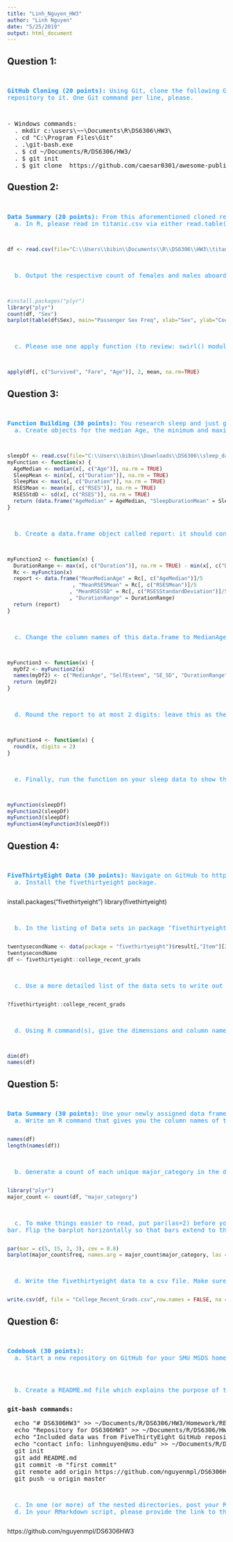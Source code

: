 ```yaml
---
title: "Linh_Nguyen_HW3"
author: "Linh Nguyen"
date: "5/25/2019"
output: html_document
---
```


## Question 1:
<pre>
<p style="color:DodgerBlue;">
<b>GitHub Cloning (20 points):</b> Using Git, clone the following GitHub repository to your local machine: https://github.com/caesar0301/awesome-public-datasets. In RMarkdown, please show the code (commented out, as it’s not R syntax) that you used to create a new directory, navigate to the appropriate directory, and clone the
repository to it. One Git command per line, please.
</p>
</pre>
<pre>
- Windows commands:
  . mkdir c:\users\~~\Documents\R\DS6306\HW3\
  . cd "C:\Program Files\Git"
  . .\git-bash.exe
  . $ cd ~/Documents/R/DS6306/HW3/
  . $ git init
  . $ git clone  https://github.com/caesar0301/awesome-public-datasets
</pre>

## Question 2:
<pre>
<p style="color:DodgerBlue;">
<b>Data Summary (20 points):</b> From this aforementioned cloned repo, please extract titanic.csv.zip. To be clear, this does not have to be done in Git or command line.
  a. In R, please read in titanic.csv via either read.table() or read.csv(), assigning it to df. This dataset follows the passengers aboard the Titanic, including their fees paid, rooms rented, and survivorship status.
</p>
</pre>
``` r
df <- read.csv(file="C:\\Users\\bibin\\Documents\\R\\DS6306\\HW3\\titanic.csv", header=TRUE, sep=",")
```
<pre>
<p style="color:DodgerBlue;">
  b. Output the respective count of females and males aboard the Titanic. Plot the frequency of females and males. Be sure to give an accurate title and label the axes.
</p>
</pre>

``` r
#install.packages("plyr")
library("plyr")
count(df, "Sex")
barplot(table(df$Sex), main="Passenger Sex Freq", xlab="Sex", ylab="Count", ylim=c(0,700))
```
<pre>
<p style="color:DodgerBlue;">
  c. Please use one apply function (to review: swirl() modules 11, 12) to output the means of Age, Fare, and Survival. Make sure the output is a real number for all three means.
</p>
</pre>
```r
apply(df[, c("Survived", "Fare", "Age")], 2, mean, na.rm=TRUE)
```
## Question 3:
<pre>
<p style="color:DodgerBlue;">
<b>Function Building (30 points):</b> You research sleep and just got your first data set. Later, you’ll have another dataset with the same column names, so you want to create a helper function that you can analyze this dataset and the next. Load sleep_data_01.csv (found at http://talklab.psy.gla.ac.uk/L1_labs/lab_1/homework/index.html). Questions 3A through 3D should be answered in function(x){}. 3E can be outside of the function.
  a. Create objects for the median Age, the minimum and maximum Duration of sleep, and the mean and standard deviation of the Rosenberg Self Esteem scale (RSES). You may need to specify a few options like in Problem 2 and live session.
</p>
</pre>
```r
sleepDf <- read.csv(file="C:\\Users\\bibin\\Downloads\\DS6306\\sleep_data_01.csv", header = TRUE, sep = ",")
myFunction <- function(x) {
  AgeMedian <- median(x[, c("Age")], na.rm = TRUE)
  SleepMean <- min(x[, c("Duration")], na.rm = TRUE)
  SleepMax <- max(x[, c("Duration")], na.rm = TRUE)
  RSESMean <- mean(x[, c("RSES")], na.rm = TRUE)
  RSESStdD <- sd(x[, c("RSES")], na.rm = TRUE)
  return (data.frame("AgeMedian" = AgeMedian, "SleepDurationMean" = SleepMean, "SleepDurationMax" = SleepMax, "RSESMean" = RSESMean, "RSESStandardDeviation" = RSESStdD))
}

```
<pre>
<p style="color:DodgerBlue;">
  b. Create a data.frame object called report: it should consist of the median age, the RSES mean and standard deviation respectively divided by five (since there are five questions and these scores are summed), and the range of Duration (the statistical definition of range; it should be a single number.)
</p>
</pre>
``` r
myFunction2 <- function(x) {
  DurationRange <- max(x[, c("Duration")], na.rm = TRUE) - min(x[, c("Duration")], na.rm = TRUE)
  Rc <- myFunction(x)
  report <- data.frame("MeanMedianAge" = Rc[, c("AgeMedian")]/5
                     , "MeanRSESMean" = Rc[, c("RSESMean")]/5
                    , "MeanRSESSD" = Rc[, c("RSESStandardDeviation")]/5
                    , "DurationRange" = DurationRange)
  return (report)
}

```
<pre>
<p style="color:DodgerBlue;">
  c. Change the column names of this data.frame to MedianAge, SelfEsteem, SE_SD, and DurationRange.
</p>
</pre>
``` r
myFunction3 <- function(x) {
  myDf2 <- myFunction2(x)
  names(myDf2) <- c("MedianAge", "SelfEsteem", "SE_SD", "DurationRange")
  return (myDf2)
}

```
<pre>
<p style="color:DodgerBlue;">
  d. Round the report to at most 2 digits: leave this as the closing line to the function.
</p>
</pre>
``` r
myFunction4 <- function(x) {
  round(x, digits = 2)
}

```
<pre>
<p style="color:DodgerBlue;">
  e. Finally, run the function on your sleep data to show the output.
</p>
</pre>
```r
myFunction(sleepDf)
myFunction2(sleepDf)
myFunction3(sleepDf)
myFunction4(myFunction3(sleepDf))
```
## Question 4:
<pre><p style="color:DodgerBlue;">
<b>FiveThirtyEight Data (30 points):</b> Navigate on GitHub to https://github.com/rudeboybert/fivethirtyeight and read README.md. It will include everything you need.
  a. Install the fivethirtyeight package.
</p></pre>
install.packages("fivethirtyeight")
library(fivethirtyeight)
<pre><p style="color:DodgerBlue;">
  b. In the listing of Data sets in package ‘fivethirtyeight,’ assign the 22nd data set to an object ‘df.’
</p></pre>
```r
twentysecondName <- data(package = "fivethirtyeight")$result[,"Item"][22]
twentysecondName
df <- fivethirtyeight::college_recent_grads
```
<pre><p style="color:DodgerBlue;">
  c. Use a more detailed list of the data sets to write out the URL in a comment to the related news story.
</p></pre>
```r
?fivethirtyeight::college_recent_grads
```
<pre><p style="color:DodgerBlue;">
  d. Using R command(s), give the dimensions and column names of this data frame.
</p>
</pre>
```r
dim(df)
names(df)
```
## Question 5:
<pre>
<p style="color:DodgerBlue;">
<b>Data Summary (30 points):</b> Use your newly assigned data frame from question 4 for this question.
  a. Write an R command that gives you the column names of the data frame. Right after that, write one that counts the number of columns but not rows. Hint: The number should match one of your numbers in Question 1d for dimensions.
</p></pre>
```r
names(df)
length(names(df))
```
<pre><p style="color:DodgerBlue;">
  b. Generate a count of each unique major_category in the data frame. I recommend using libraries to help. To be clear, this should look like a matrix or data frame containing the major_category and the frequency it occurs in the dataset. Assign it to major_count.
</p></pre>
```r
library("plyr")
major_count <- count(df, "major_category")
```
<pre><p style="color:DodgerBlue;">
  c. To make things easier to read, put par(las=2) before your plot to make the text perpendicular to the axis. Make a barplot of major_count. Make sure to label the title with something informative (check the vignette if you need), label the x and y axis, and make it any color other than grey. Assign the major_category labels to their respective
bar. Flip the barplot horizontally so that bars extend to the right, not upward. All of these options can be done in a single pass of barplot(). Note: It’s okay if it’s wider than the preview pane.
</p></pre>
```r
par(mar = c(5, 15, 2, 3), cex = 0.8)
barplot(major_count$freq, names.arg = major_count$major_category, las = 2, main = "Recent Grads Major Count", xlim = c(0, 30), ylab = "Count", xlab = "Study Major", horiz = TRUE, col = 'dodgerblue', axes = TRUE, axisnames = TRUE)
```
<pre><p style="color:DodgerBlue;">
  d. Write the fivethirtyeight data to a csv file. Make sure that it does not have row labels.
</p></pre>
```r
write.csv(df, file = "College_Recent_Grads.csv",row.names = FALSE, na = "")
```
## Question 6:
<pre><p style="color:DodgerBlue;">
<b>Codebook (30 points):</b>
  a. Start a new repository on GitHub for your SMU MSDS homework. On your local device, make sure there is a directory for Homework at the minimum; you are welcome to add whatever you would like to this repo in addition to your requirements here.
</p></pre>
<pre><p style="color:DodgerBlue;">
  b. Create a README.md file which explains the purpose of the repository, the topics included, the sources for the material you post, and contact information in case of questions. Remember, the one in the root directory should be general. You are welcome to make short READMEs for each assignment individually in other folders.
</p></pre>
<pre><b>git-bash commands:</b>

  echo "# DS6306HW3" >> ~/Documents/R/DS6306/HW3/Homework/README.md
  echo "Repository for DS6306HW3" >> ~/Documents/R/DS6306/HW3/Homework/README.md
  echo "Included data was from FiveThirtyEight GitHub repository" >> ~/Documents/R/DS6306/HW3/Homework/README.md
  echo "contact info: linhnguyen@smu.edu" >> ~/Documents/R/DS6306/HW3/Homework/README.md
  git init
  git add README.md
  git commit -m "first commit"
  git remote add origin https://github.com/nguyenmpl/DS6306HW3.git
  git push -u origin master
</pre>
<pre><p style="color:DodgerBlue;">
  c. In one (or more) of the nested directories, post your RMarkdown script, HTML file, and data from ‘fivethirtyeight.’ Make sure that in your README or elsewhere that you credit fivethirtyeight in some way.
  d. In your RMarkdown script, please provide the link to this GitHub so the grader can see it.
</p></pre>
https://github.com/nguyenmpl/DS6306HW3